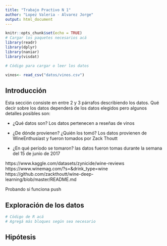 ```yaml
---
title: "Trabajo Practivo N 1"
author: "Lopez Valeria - Alvarez Jorge"
output: html_document
---
```



```r
knitr::opts_chunk$set(echo = TRUE)
# Cargar los paquetes necesarios acá
library(readr)
library(dplyr)
library(naniar)
library(visdat)
```

```r
# Código para cargar o leer los datos

vinos<- read_csv("datos/vinos.csv")
```


## Introducción


Esta sección consiste en entre 2 y 3 párrafos describiendo los datos.
Qué decir sobre los datos dependerá de los datos elegidos pero algunos detalles posibles son:

-   ¿Qué datos son? 
Los datos pertenecen a reseñas de vinos

-   ¿De dónde provienen? ¿Quién los tomó?
Los datos provienen de WineEnthusiast y fueron tomados por Zack Thoutt 
-   ¿En qué período se tomaron?
las datos fueron tomas durante la semana del 15 de junio de 2017

https://www.kaggle.com/datasets/zynicide/wine-reviews
https://www.winemag.com/?s=&drink_type=wine
https://github.com/zackthoutt/wine-deep-learning/blob/master/README.md

Probando si funciona push

## Exploración de los datos






```r
# Cödigo de R acá 
# Agregá más bloques según sea necesario
```



## Hipótesis


